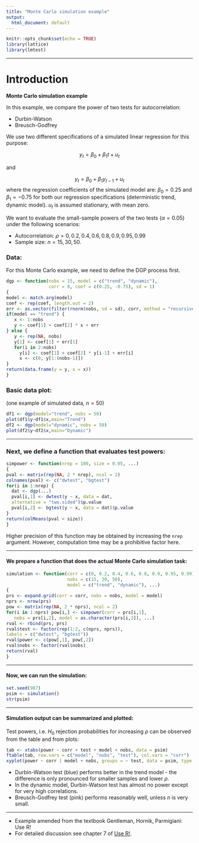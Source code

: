 ---
title: "Monte Carlo simulation example"
output:
  html_document: default
---

```{r setup, include=FALSE}
knitr::opts_chunk$set(echo = TRUE)
library(lattice)
library(lmtest)

```

***

# Introduction

**Monte Carlo simulation example**

In this example, we compare the power of two tests for autocorrelation: 

* Durbin-Watson 
* Breusch-Godfrey

We use two different specifications of a simulated linear regression for this purpose:

$$ y_t = \beta_0 + \beta_1 t + u_t $$

and

$$ y_t = \beta_0 + \beta_1 y_{t-1} + u_t $$
where the regression coefficients of the simulated model are: $\beta_0 = 0.25$ and $\beta_1 = -0.75$ for both our regression specifications (deterministic trend, dynamic model). $u_t$ is assumed stationary, with mean zero. 

We want to evaluate the small-sample powers of the two tests ($\alpha = 0.05$) under the following scenarios:

*  Autocorrelation: $\rho = 0, 0.2, 0.4, 0.6, 0.8, 0.9, 0.95, 0.99$
*  Sample size: $n = 15, 30, 50$.



### Data: 

For this Monte Carlo example, we need to define the DGP process first.

```{r, echo=T}
dgp <- function(nobs = 15, model = c("trend", "dynamic"),
                corr = 0, coef = c(0.25, -0.75), sd = 1)
{
model <- match.arg(model)
coef <- rep(coef, length.out = 2)
err <- as.vector(filter(rnorm(nobs, sd = sd), corr, method = "recursive"))
if(model == "trend") {
   x <- 1:nobs
   y <- coef[1] + coef[2] * x + err
} else {
   y <- rep(NA, nobs)
   y[1] <- coef[1] + err[1]
   for(i in 2:nobs)
     y[i] <- coef[1] + coef[2] * y[i-1] + err[i]
     x <- c(0, y[1:(nobs-1)])
}
return(data.frame(y = y, x = x))
}
``` 

### Basic data plot:

(one example of simulated data, $n=50$)

```{r,echo=T}
df1 <- dgp(model="trend", nobs = 50)
plot(df1$y~df1$x,main="Trend")
df2 <- dgp(model="dynamic", nobs = 50)
plot(df2$y~df2$x,main="Dynamic")
```

***

### Next, we define a function that evaluates test powers:


```{r}
simpower <- function(nrep = 100, size = 0.05, ...)
{
pval <- matrix(rep(NA, 2 * nrep), ncol = 2)
colnames(pval) <- c("dwtest", "bgtest")
for(i in 1:nrep) {
  dat <- dgp(...)
  pval[i,1] <- dwtest(y ~ x, data = dat,
  alternative = "two.sided")$p.value
  pval[i,2] <- bgtest(y ~ x, data = dat)$p.value
}
return(colMeans(pval < size))
}                      
```

Higher precision of this function may be obtained by increasing the `nrep` argument. However, computation time may be a prohibitive factor here.


***

#### We prepare a function that does the actual Monte Carlo simulation task:
```{r}
simulation <- function(corr = c(0, 0.2, 0.4, 0.6, 0.8, 0.9, 0.95, 0.99), 
                       nobs = c(15, 30, 50), 
                       model = c("trend", "dynamic"), ...)
{
prs <- expand.grid(corr = corr, nobs = nobs, model = model)
nprs <- nrow(prs)
pow <- matrix(rep(NA, 2 * nprs), ncol = 2)
for(i in 1:nprs) pow[i,] <- simpower(corr = prs[i,1],
   nobs = prs[i,2], model = as.character(prs[i,3]), ...)
rval <- rbind(prs, prs)
rval$test <- factor(rep(1:2, c(nprs, nprs)),
labels = c("dwtest", "bgtest"))
rval$power <- c(pow[,1], pow[,2])
rval$nobs <- factor(rval$nobs)
return(rval)
}
```

***

#### Now, we can run the simulation:

```{r}
set.seed(987)
psim <- simulation()
str(psim)
```

***

#### Simulation output can be summarized and plotted:

Test powers, i.e. $H_0$ rejection probabilities for increasing $\rho$ can be observed from the table and from plots:

```{r}
tab <- xtabs(power ~ corr + test + model + nobs, data = psim)
ftable(tab, row.vars = c("model", "nobs", "test"), col.vars = "corr")
xyplot(power ~ corr | model + nobs, groups = ~ test, data = psim, type = "b")
```


* Durbin-Watson test (blue) performs better in the trend model - the difference is only pronounced for smaller samples and lower $\rho$. 
* In the dynamic model, Durbin-Watson test has almost no power except for
very high correlations. 
* Breusch-Godfrey test (pink) performs reasonably well, unless $n$ is very small.





*** 

* Example amended from the textbook Gentleman, Hornik, Parmigiani: Use R!
* For detailed discussion see chapter 7 of [Use R!](https://link.springer.com/content/pdf/bfm%3A978-0-387-77318-6%2F1.pdf). 
